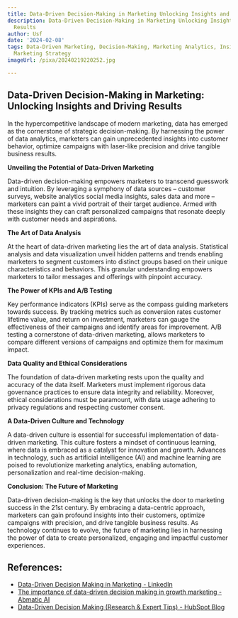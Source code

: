 ```yaml
---
title: Data-Driven Decision-Making in Marketing Unlocking Insights and Driving Results
description: Data-Driven Decision-Making in Marketing Unlocking Insights and Driving
  Results
author: Usf
date: '2024-02-08'
tags: Data-Driven Marketing, Decision-Making, Marketing Analytics, Insights, Results,
  Marketing Strategy
imageUrl: /pixa/20240219220252.jpg

---
```

## Data-Driven Decision-Making in  Marketing: Unlocking Insights and Driving Results

In the hypercompetitive landscape of modern marketing, data has  emerged as  the  cornerstone  of strategic decision-making. By harnessing the power of  data analytics, marketers can gain unprecedented  insights into customer behavior, optimize campaigns  with laser-like precision and drive tangible business results.

**Unveiling the Potential of Data-Driven Marketing**

Data-driven decision-making empowers marketers to transcend guesswork and intuition. By leveraging a symphony  of data  sources – customer surveys, website analytics social media insights, sales data and more – marketers  can paint a vivid portrait of their target audience. Armed  with these insights they can craft personalized  campaigns that resonate deeply with customer needs and aspirations.

**The  Art of Data Analysis**

At the  heart of data-driven marketing lies the art of data analysis. Statistical analysis and data visualization unveil hidden patterns and trends enabling marketers to segment customers into distinct groups based on their unique characteristics and behaviors. This granular understanding empowers marketers to  tailor  messages and offerings with pinpoint accuracy.

**The Power of KPIs and  A/B Testing**

Key performance indicators (KPIs) serve as  the  compass  guiding marketers towards success. By tracking metrics such  as conversion rates customer lifetime value, and return on  investment, marketers can gauge the effectiveness of  their campaigns  and identify areas for  improvement. A/B  testing a cornerstone of data-driven marketing, allows marketers to compare different versions of campaigns and optimize them for maximum impact.

**Data Quality and Ethical Considerations**

The foundation  of data-driven marketing rests upon the  quality and accuracy of the data itself. Marketers must implement rigorous data governance practices to ensure data integrity and reliability. Moreover, ethical considerations must be paramount, with data usage adhering to privacy  regulations and respecting customer consent.

**A Data-Driven Culture and Technology**

A data-driven culture  is essential  for successful implementation of data-driven marketing. This culture fosters a mindset of  continuous learning, where data is embraced as a catalyst for innovation and growth. Advances in technology, such  as artificial intelligence (AI) and  machine learning are poised to revolutionize marketing analytics, enabling automation, personalization and real-time decision-making.

**Conclusion: The Future of Marketing**

Data-driven decision-making is the key that  unlocks the door to marketing success in the 21st century.  By embracing a  data-centric approach, marketers can gain profound insights into their customers, optimize campaigns with precision, and  drive tangible business results. As technology continues to evolve, the future of marketing lies in harnessing the power of data to create personalized, engaging and impactful customer experiences.

## References:
- [Data-Driven Decision Making in Marketing - LinkedIn](https://www.linkedin.com/pulse/data-driven-decision-making-marketing-sudaraka-d-alwis)
- [The importance of data-driven decision making in growth marketing - Abmatic AI](https://abmatic.ai/blog/importance-of-data-driven-decision-making-in-growth-marketing)
- [Data-Driven Decision Making (Research & Expert Tips) - HubSpot Blog](https://blog.hubspot.com/marketing/data-driven-decision-making)
